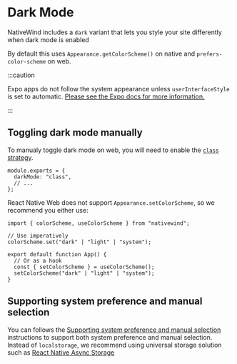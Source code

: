 # Dark Mode

NativeWind includes a `dark` variant that lets you style your site differently when dark mode is enabled

By default this uses `Appearance.getColorScheme()` on native and `prefers-color-scheme` on web.

:::caution

Expo apps do not follow the system appearance unless `userInterfaceStyle` is set to automatic. [Please see the Expo docs for more information.](https://docs.expo.dev/guides/color-schemes/)

:::

## Toggling dark mode manually

To manualy toggle dark mode on web, you will need to enable the [`class` strategy](https://tailwindcss.com/docs/dark-mode#toggling-dark-mode-manually).

```tsx title="tailwind.config.js"
module.exports = {
  darkMode: "class",
  // ...
};
```

React Native Web does not support `Appearance.setColorScheme`, so we recommend you either use:

```tsx title="App.tsx"
import { colorScheme, useColorScheme } from "nativewind";

// Use imperatively
colorScheme.set("dark" | "light" | "system");

export default function App() {
  // Or as a hook
  const { setColorScheme } = useColorScheme();
  setColorScheme("dark" | "light" | "system");
}
```

## Supporting system preference and manual selection

You can follows the [Supporting system preference and manual selection](https://tailwindcss.com/docs/dark-mode#supporting-system-preference-and-manual-selection) instructions to support both system preference and manual selection. Instead of `localstorage`, we recommend using universal storage solution such as [React Native Async Storage](https://react-native-async-storage.github.io/async-storage/)
